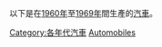 以下是在[[1960年|1960年]]至[[1969年|1969年]]間生產的[[汽車|汽車]]。
{{Commons cat|1960s automobiles}}
{{Cat pair|1950年代汽車|1970年代汽車}}

[[Category:各年代汽車|Category:各年代汽車]]
[[Category:1960年代交通|Automobiles]]